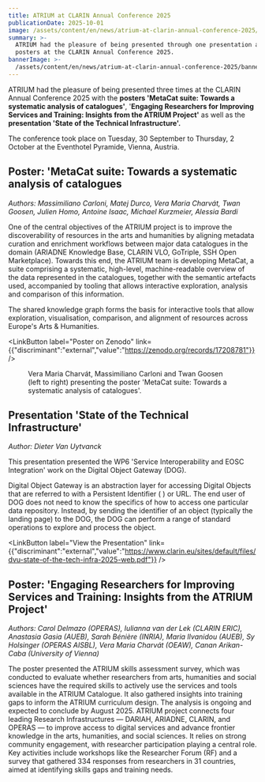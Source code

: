 ```yaml
---
title: ATRIUM at CLARIN Annual Conference 2025
publicationDate: 2025-10-01
image: /assets/content/en/news/atrium-at-clarin-annual-conference-2025/image.png
summary: >-
  ATRIUM had the pleasure of being presented through one presentation and two
  posters at the CLARIN Annual Conference 2025.
bannerImage: >-
  /assets/content/en/news/atrium-at-clarin-annual-conference-2025/bannerImage.jpg
---
```

ATRIUM had the pleasure of being presented three times at the CLARIN Annual Conference 2025 with the **posters 'MetaCat suite: Towards a systematic analysis of catalogues'**, '**Engaging Researchers for Improving Services and Training: Insights from the ATRIUM Project'** as well as the **presentation 'State of the Technical Infrastructure'.**&#x20;

The conference took place on Tuesday, 30 September to Thursday, 2 October at the Eventhotel Pyramide, Vienna, Austria.&#x20;

## Poster: 'MetaCat suite: Towards a systematic analysis of catalogues

*Authors: Massimiliano Carloni, Matej Durco, Vera Maria Charvát, Twan Goosen, Julien Homo, Antoine Isaac, Michael Kurzmeier, Alessia Bardi*

One of the central objectives of the ATRIUM project is to improve the discoverability of resources in the arts and humanities by aligning metadata curation and enrichment workflows between major data catalogues in the domain (ARIADNE Knowledge Base, CLARIN VLO, GoTriple, SSH Open Marketplace). Towards this end, the ATRIUM team is developing MetaCat, a suite comprising a systematic, high-level, machine-readable overview of the data represented in the catalogues, together with the semantic artefacts used, accompanied by tooling that allows interactive exploration, analysis and comparison of this information.

The shared knowledge graph forms the basis for interactive tools that allow exploration,
visualisation, comparison, and alignment of resources across Europe's Arts & Humanities.

<LinkButton label="Poster on Zenodo" link={{"discriminant":"external","value":"https://zenodo.org/records/17208781"}} />

<Figure src="/assets/content/en/news/atrium-at-clarin-annual-conference-2025/img-2626.jpeg" alt="Three researchers are smiling in front of a poster for 'MetaCat suite: Towards a systematic analysis of catalogues'" alignment="stretch">
  Vera Maria Charvát, Massimiliano Carloni and Twan Goosen (left to right) presenting the poster 'MetaCat suite: Towards a systematic analysis of catalogues'.
</Figure>

## **Presentation 'State of the Technical Infrastructure'**

*Author: Dieter Van Uytvanck*

This presentation presented the WP6 'Service Interoperability and EOSC Integration' work on the Digital Object Gateway (DOG).&#x20;

Digital Object Gateway is an abstraction layer for accessing Digital Objects that are referred to with a Persistent Identifier ( ) or URL. The end user of DOG does not need to know the specifics of how to access one particular data repository. Instead, by sending the identifier of an object (typically the landing page) to the DOG, the DOG can perform a range of standard operations to explore and process the object.

<Figure src="/assets/content/en/news/atrium-at-clarin-annual-conference-2025/screenshot-2025-10-07-at-08.35.39.png" alt="A diagram explaining the Digital Object Gateway (DOG)" alignment="stretch">

</Figure>

<LinkButton label="View the Presentation" link={{"discriminant":"external","value":"https://www.clarin.eu/sites/default/files/dvu-state-of-the-tech-infra-2025-web.pdf"}} />

## Poster: '**Engaging Researchers for Improving Services and Training: Insights from the ATRIUM Project'**

*Authors: Carol Delmazo (OPERAS), Iulianna van der Lek (CLARIN ERIC), Anastasia Gasia (AUEB), Sarah Bénière (INRIA), Maria Ilvanidou (AUEB), Sy Holsinger (OPERAS AISBL), Vera Maria Charvát (OEAW), Canan Arikan-Caba (University of Vienna)*

The poster presented the ATRIUM skills assessment survey, which was conducted to evaluate whether researchers from arts, humanities and social sciences have the required skills to actively use the services and tools available in the ATRIUM Catalogue. It also gathered insights into training gaps to inform the ATRIUM curriculum design. The analysis is ongoing and expected to conclude by August 2025. ATRIUM project connects four leading Research Infrastructures — DARIAH, ARIADNE, CLARIN, and OPERAS — to improve access to digital services and advance frontier knowledge in the arts, humanities, and social sciences. It relies on strong community engagement, with researcher participation playing a central role. Key activities include workshops like the Researcher Forum (RF) and a survey that gathered 334 responses from researchers in 31 countries, aimed at identifying skills gaps and training needs.
